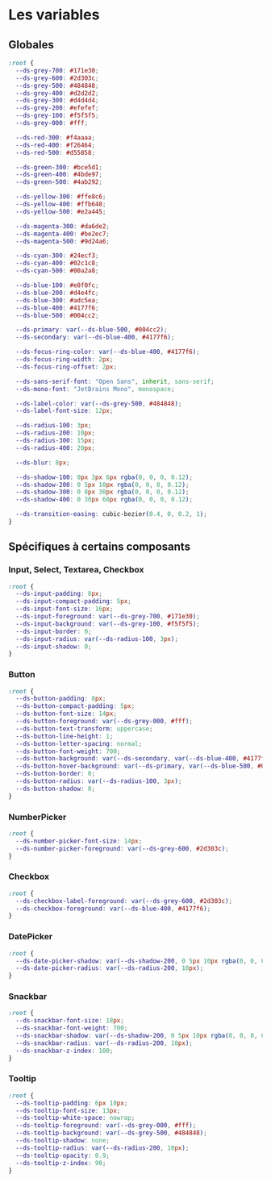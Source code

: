
<Meta title="Variables" />

# Les variables

## Globales

```css
:root {
  --ds-grey-700: #171e30;
  --ds-grey-600: #2d303c;
  --ds-grey-500: #484848;
  --ds-grey-400: #d2d2d2;
  --ds-grey-300: #d4d4d4;
  --ds-grey-200: #efefef;
  --ds-grey-100: #f5f5f5;
  --ds-grey-000: #fff;

  --ds-red-300: #f4aaaa;
  --ds-red-400: #f26464;
  --ds-red-500: #d55858;

  --ds-green-300: #bce5d1;
  --ds-green-400: #4bde97;
  --ds-green-500: #4ab292;

  --ds-yellow-300: #ffe8c6;
  --ds-yellow-400: #ffb648;
  --ds-yellow-500: #e2a445;

  --ds-magenta-300: #da6de2;
  --ds-magenta-400: #be2ec7;
  --ds-magenta-500: #9d24a6;

  --ds-cyan-300: #24ecf3;
  --ds-cyan-400: #02c1c8;
  --ds-cyan-500: #00a2a8;

  --ds-blue-100: #e8f0fc;
  --ds-blue-200: #d4e4fc;
  --ds-blue-300: #adc5ea;
  --ds-blue-400: #4177f6;
  --ds-blue-500: #004cc2;

  --ds-primary: var(--ds-blue-500, #004cc2);
  --ds-secondary: var(--ds-blue-400, #4177f6);

  --ds-focus-ring-color: var(--ds-blue-400, #4177f6);
  --ds-focus-ring-width: 2px;
  --ds-focus-ring-offset: 2px;

  --ds-sans-serif-font: "Open Sans", inherit, sans-serif;
  --ds-mono-font: "JetBrains Mono", monospace;

  --ds-label-color: var(--ds-grey-500, #484848);
  --ds-label-font-size: 12px;

  --ds-radius-100: 3px;
  --ds-radius-200: 10px;
  --ds-radius-300: 15px;
  --ds-radius-400: 20px;

  --ds-blur: 8px;

  --ds-shadow-100: 0px 3px 6px rgba(0, 0, 0, 0.12);
  --ds-shadow-200: 0 5px 10px rgba(0, 0, 0, 0.12);
  --ds-shadow-300: 0 8px 30px rgba(0, 0, 0, 0.12);
  --ds-shadow-400: 0 30px 60px rgba(0, 0, 0, 0.12);

  --ds-transition-easing: cubic-bezier(0.4, 0, 0.2, 1);
}
```

## Spécifiques à certains composants

### Input, Select, Textarea, Checkbox

```css
:root {
  --ds-input-padding: 8px;
  --ds-input-compact-padding: 5px;
  --ds-input-font-size: 16px;
  --ds-input-foreground: var(--ds-grey-700, #171e30);
  --ds-input-background: var(--ds-grey-100, #f5f5f5);
  --ds-input-border: 0;
  --ds-input-radius: var(--ds-radius-100, 3px);
  --ds-input-shadow: 0;
}
```

### Button

```css
:root {
  --ds-button-padding: 8px;
  --ds-button-compact-padding: 5px;
  --ds-button-font-size: 14px;
  --ds-button-foreground: var(--ds-grey-000, #fff);
  --ds-button-text-transform: uppercase;
  --ds-button-line-height: 1;
  --ds-button-letter-spacing: normal;
  --ds-button-font-weight: 700;
  --ds-button-background: var(--ds-secondary, var(--ds-blue-400, #4177f6));
  --ds-button-hover-background: var(--ds-primary, var(--ds-blue-500, #004cc2));
  --ds-button-border: 0;
  --ds-button-radius: var(--ds-radius-100, 3px);
  --ds-button-shadow: 0;
}
```

### NumberPicker

```css
:root {
  --ds-number-picker-font-size: 14px;
  --ds-number-picker-foreground: var(--ds-grey-600, #2d303c);
}
```

### Checkbox

```css
:root {
  --ds-checkbox-label-foreground: var(--ds-grey-600, #2d303c);
  --ds-checkbox-foreground: var(--ds-blue-400, #4177f6);
}
```

### DatePicker

```css
:root {
  --ds-date-picker-shadow: var(--ds-shadow-200, 0 5px 10px rgba(0, 0, 0, 0.12));
  --ds-date-picker-radius: var(--ds-radius-200, 10px);
}
```

### Snackbar

```css
:root {
  --ds-snackbar-font-size: 18px;
  --ds-snackbar-font-weight: 700;
  --ds-snackbar-shadow: var(--ds-shadow-200, 0 5px 10px rgba(0, 0, 0, 0.12));
  --ds-snackbar-radius: var(--ds-radius-200, 10px);
  --ds-snackbar-z-index: 100;
}
```

### Tooltip

```css
:root {
  --ds-tooltip-padding: 6px 10px;
  --ds-tooltip-font-size: 13px;
  --ds-tooltip-white-space: nowrap;
  --ds-tooltip-foreground: var(--ds-grey-000, #fff);
  --ds-tooltip-background: var(--ds-grey-500, #484848);
  --ds-tooltip-shadow: none;
  --ds-tooltip-radius: var(--ds-radius-200, 10px);
  --ds-tooltip-opacity: 0.9;
  --ds-tooltip-z-index: 90;
}
```
